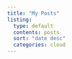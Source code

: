 ```yaml
---
title: "My Posts"
listing:
  type: default
  contents: posts
  sort: "date desc"
  categories: cloud
---
```

